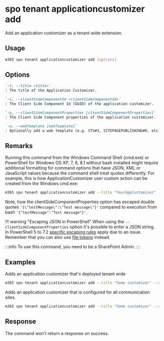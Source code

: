 
# spo tenant applicationcustomizer add

Add an application customizer as a tenant wide extension.

## Usage

```sh
m365 spo tenant applicationcustomizer add [options]
```

## Options

```md defintion-list
`-t, --title <title>`
: The title of the Application Customizer.

`-i, --clientSideComponentId <clientSideComponentId>`
: The Client Side Component Id (GUID) of the application customizer.

`-p, --clientSideComponentProperties [clientSideComponentProperties]`
: The Client Side Component properties of the application customizer.

`-w, --webTemplate [webTemplate]`
: Optionally add a web template (e.g. STS#3, SITEPAGEPUBLISHING#0, etc) as a filter for what kind of sites the application customizer is registered on.
```

<Global />

## Remarks

Running this command from the Windows Command Shell (cmd.exe) or PowerShell for Windows OS XP, 7, 8, 8.1 without bash installed might require additional formatting for command options that have JSON, XML or JavaScript values because the command shell treat quotes differently. For example, this is how ApplicationCustomizer user custom action can be created from the Windows cmd.exe:

```sh
m365 spo tenant applicationcustomizer add --title "YourAppCustomizer" --clientSideComponentId b41916e7-e69d-467f-b37f-ff8ecf8f99f2 --clientSideComponentProperties '{\"testMessage\":\"Test message\"}'
```

Note, how the clientSideComponentProperties option has escaped double quotes `'{\"testMessage\":\"Test message\"}'` compared to execution from bash `'{"testMessage":"Test message"}'`.

!!! warning "Escaping JSON in PowerShell"
    When using the `--clientSideComponentProperties` option it's possible to enter a JSON string. In PowerShell 5 to 7.2 [specific escaping rules](./../../../user-guide/using-cli.mdx#escaping-double-quotes-in-powershell) apply due to an issue. Remember that you can also use [file tokens](./../../../user-guide/using-cli.mdx#passing-complex-content-into-cli-options) instead.

:::info
To use this command, you need to be a SharePoint Admin.
:::

## Examples

Adds an application customizer that's deployed tenant wide

```sh
m365 spo tenant applicationcustomizer add --title "Some customizer" --clientSideComponentId  799883f5-7962-4384-a10a-105adaec6ffc 
```

Adds an application customizer that is configured for all communication sites.

```sh
m365 spo tenant applicationcustomizer add --title "Some customizer" --clientSideComponentId  799883f5-7962-4384-a10a-105adaec6ffc --webTemplate "SITEPAGEPUBLISHING#0"
```

## Response

The command won't return a response on success.
